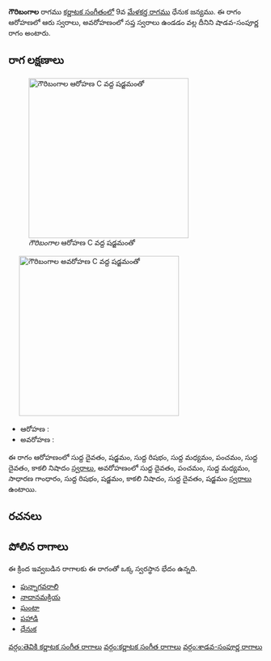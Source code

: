 {{Infobox ragam
	| name          	= గౌరిబంగాల
	| synonym	    	= 
	| mela          	= 
	| chakra        	= 
	| janaka        	= 
	| type          	= శాడవ-సంపూర్ణ
	| arohanam      	= {{svaraC|D1|S|R1|M1|P|D1|N3}} 
	| avarohanam    	= {{svaraC|D1|P|M1|G2|R1|S|N3|D1|S}}
	| jeeva         	=
	| chhaya        	=
	| nyasa         	=
	| vishesha      	= 
	| equivalent  		= 
}}
{{కర్ణాటక సంగీత రాగాలు}}
'''గౌరిబంగాల''' రాగము [[కర్ణాటక సంగీతం]]లో 9వ [[మేళకర్త రాగము]] ధేనుక జన్యము.  ఈ రాగం ఆరోహణలో ఆరు స్వరాలు, అవరోహణంలో సప్త స్వరాలు ఉండడం వల్ల దీనిని షాడవ-సంపూర్ణ రాగం అంటారు.


==రాగ లక్షణాలు==
[[Image:gauribangala_ar_kb2wiki.png|thumb|right|316px|''గౌరిబంగాల'' ఆరోహణ C వద్ద షడ్జమంతో]]
	[[Image:gauribangala_av_kb2wiki.png|thumb|right|316px|''గౌరిబంగాల'' అవరోహణ C వద్ద షడ్జమంతో]]

* ఆరోహణ : {{svaraC|D1|S|R1|M1|P|D1|N3}} 
* అవరోహణ : {{svaraC|D1|P|M1|G2|R1|S|N3|D1|S}}

ఈ రాగం ఆరోహణంలో సుద్ద దైవతం, షడ్జమం, సుద్ద  రిషభం, సుద్ద మధ్యమం, పంచమం, సుద్ద దైవతం, కాకలి  నిషాదం [[స్వరాలు]], అవరోహణంలో సుద్ద దైవతం, పంచమం, సుద్ద మధ్యమం, సాధారణ  గాంధారం, సుద్ద  రిషభం, షడ్జమం, కాకలి  నిషాదం, సుద్ద దైవతం, షడ్జమం [[స్వరాలు]] ఉంటాయి.

==రచనలు==



==పోలిన రాగాలు==
ఈ క్రింద ఇవ్వబడిన రాగాలకు ఈ రాగంతో ఒక్క స్వరస్థాన భేదం ఉన్నది.
* [[పున్నాగవరాలి]]
* [[నాదానమక్రియ]]
* [[ఘంటా]]
* [[పహాడి]]
* [[ధేనుక]]



[[వర్గం:తెవికి కర్ణాటక సంగీత రాగాలు]]
[[వర్గం:కర్ణాటక సంగీత రాగాలు]]
[[వర్గం:శాడవ-సంపూర్ణ రాగాలు]]